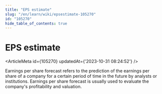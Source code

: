 ```yaml
---
title: "EPS estimate"
slug: "/en/learn/wiki/epsestimate-105270"
id: "105270"
hide_table_of_contents: true
---
```



<Breadcrumbs current="EPS estimate" />

# EPS estimate

<ArticleMeta id={105270} updatedAt={'2023-10-31 08:24:52'} />
<div className='border-solid border-b border-t-0 my-4 border-[var(--ifm-color-gray-300)]' />

Earnings per share forecast refers to the prediction of the earnings per share of a company for a certain period of time in the future by analysts or institutions. Earnings per share forecast is usually used to evaluate the company's profitability and valuation.
